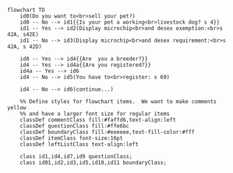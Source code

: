 ```mermaid
flowchart TD
    id0(Do you want to<br>sell your pet?)
    id0 -- No --> id1{{Is your pet a working<br>livestock dog? s 4}}
    id1 -- Yes --> id2(Display microchip<br>and desex exemption:<br>s 42A, s42E)
    id1 -- No --> id3(Display microchip<br>and desex requirement:<br>s 42A, s 42D)
    
    id0 -- Yes --> id4{{Are  you a breeder?}}
    id4 -- Yes --> id4a{{Are you registered?}}
    id4a -- Yes --> id6
    id4 -- No --> id5(You have to<br>register: s 69)

    id4 -- No --> id6(continue...)

    %% Define styles for flowchart items.  We want to make comments yellow
    %% and have a larger font size for regular items
    classDef commentClass fill:#faffd6,text-align:left
    classDef questionClass fill:#ffe6bc
    classDef boundaryClass fill:#eeeeee,text-fill-color:#fff
    classDef itemClass font-size:16pt
    classDef leftListClass text-align:left

    class id1,id4,id7,id9 questionClass;
    class id01,id2,id3,id5,id10,id11 boundaryClass;
```